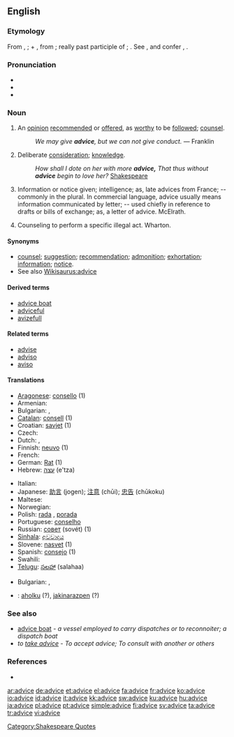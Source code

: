 ==English==

===Etymology===
From {{etyl|enm}} {{term|avis|lang=enm}}, {{etyl|fr}} {{term|avis|lang=fr}}; + {{etyl|fro}} {{term|vis|lang=fro}}, from {{etyl|la}} {{term|visum||seemed, seen|lang=la}}; really past participle of {{term|videre||to see, so that|lang=la}}; {{term|vis|which has seemed best}}.  See {{term|vision}}, and confer {{term|avise}}, {{term|advise}}.

===Pronunciation===
* {{audio|en-us-advice.ogg|Audio (US)}}
* {{IPA|ædˈvaɪs}}
* {{rhymes|aɪs}}

===Noun===
{{en-noun}}

# An [[opinion]] [[recommend]]ed or [[offer]]ed, as [[worthy]] to be [[follow]]ed; [[counsel]].
#: ''We may give '''advice''', but we can not give conduct.'' &mdash; Franklin
# {{obsolete}} Deliberate [[consideration]]; [[knowledge]].
#: ''How shall I dote on her with more '''advice,''' That thus without '''advice''' begin to love her?'' [[w:Shakespeare|Shakespeare]]
# Information or notice given; intelligence; as, late advices from France; -- commonly in the plural. In commercial language, advice usually means information communicated by letter; -- used chiefly in reference to drafts or bills of exchange; as, a letter of advice. McElrath.
# {{context|Criminal Law}} Counseling to perform a specific illegal act. Wharton.

====Synonyms====
* [[counsel]]; [[suggestion]]; [[recommendation]]; [[admonition]]; [[exhortation]]; [[information]]; [[notice]].
* See also [[Wikisaurus:advice]]

====Derived terms====
* [[advice boat]]
* [[adviceful]]
* [[avizefull]]

====Related terms====
* [[advise]]
* [[adviso]]
* [[aviso]]

====Translations====
{{trans-top|opinion recommended or offered, as worthy to be followed; counsel.}}
* [[Aragonese]]: [[consello]] {{m}} (1)
* Armenian: {{t-|hy|խորհուրդ|tr=xorhurd|sc=Armn|xs=Armenian}}
* Bulgarian: {{t|bg|съвет|sc=Cyrl}},  {{t|bg|препоръка|sc=Cyrl}}
* [[Catalan]]: [[consell]] {{m}} (1)
* Croatian: [[savjet]] (1)
* Czech: {{t+|cs|rada|f}}
* Dutch: {{t+|nl|raad|m}}, {{t+|nl|advies}}
* Finnish: [[neuvo]] (1)
* French: {{t+|fr|conseil|m}}
* German: [[Rat]] {{m}} (1)
* Hebrew: [[עצה]] (e'tza)
{{trans-mid}}
* Italian: {{t+|it|consiglio|m}}
* Japanese: [[助言]] (jogen); [[注意]] (chūi); [[忠告]] (chūkoku)
* Maltese: {{t-|mt|parir|m|xs=Maltese}}
* Norwegian: {{t+|no|råd|n}}
* Polish: [[rada]] {{f}}, [[porada]] {{f}}
* Portuguese: [[conselho]] {{m}}
* Russian: [[совет]] (sovét) (1)
* [[Sinhala]]: [[අවවාදය]] {{n}}
* Slovene: [[nasvet]] {{m}} (1)
* Spanish: [[consejo]] {{m}} (1)
* Swahili: {{t+|sw|ushauri|xs=Swahili}}
* [[Telugu]]: [[సలహా]] (salahaa)
{{trans-bottom}}

{{trans-top|Information or notice given}}
* Bulgarian: {{t|bg|известие|sc=Cyrl}},  {{t+|bg|съобщение|sc=Cyrl}}
{{trans-mid}}
{{trans-bottom}}
{{checktrans-top}}

* {{ttbc|Basque}}: [[aholku]] (?), [[jakinarazpen]] (?)
{{trans-bottom}}

===See also===
* [[advice boat]] - ''a vessel employed to carry dispatches or to reconnoiter; a dispatch boat''
* ''to [[take advice]]'' - ''To accept advice; To consult with another or others''

===References===
* {{R:1913}}

[[Category:Shakespeare Quotes]]

[[ar:advice]]
[[de:advice]]
[[et:advice]]
[[el:advice]]
[[fa:advice]]
[[fr:advice]]
[[ko:advice]]
[[io:advice]]
[[id:advice]]
[[it:advice]]
[[kk:advice]]
[[sw:advice]]
[[ku:advice]]
[[hu:advice]]
[[ja:advice]]
[[pl:advice]]
[[pt:advice]]
[[simple:advice]]
[[fi:advice]]
[[sv:advice]]
[[ta:advice]]
[[tr:advice]]
[[vi:advice]]